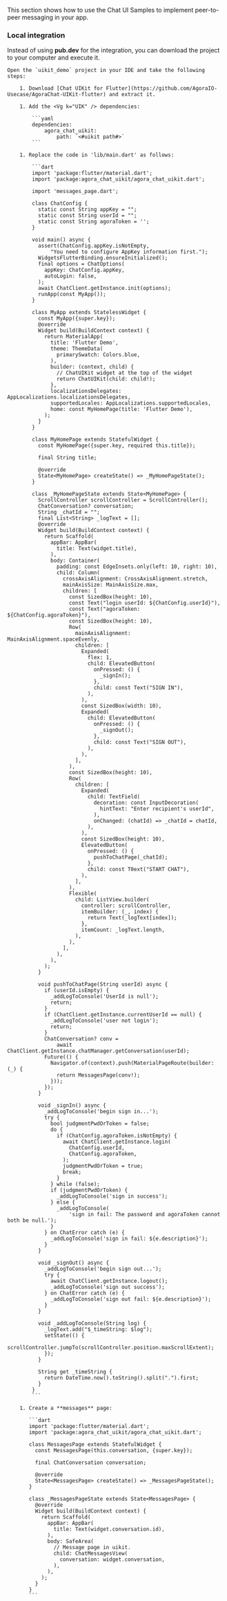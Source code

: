 <PlatformWrapper platform="flutter">

This section shows how to use the Chat UI Samples to implement peer-to-peer messaging in your app.

### Local integration

Instead of using **pub.dev** for the integration, you can download the project to your computer and execute it.

    Open the `uikit_demo` project in your IDE and take the following steps:

        1. Download [Chat UIKit for Flutter](https://github.com/AgoraIO-Usecase/AgoraChat-UIKit-flutter) and extract it.

        1. Add the <Vg k="UIK" /> dependencies:

            ```yaml
            dependencies:
                agora_chat_uikit:
                    path: `<#uikit path#>`
            ```

        1. Replace the code in 'lib/main.dart' as follows:

            ```dart
            import 'package:flutter/material.dart';
            import 'package:agora_chat_uikit/agora_chat_uikit.dart';

            import 'messages_page.dart';

            class ChatConfig {
              static const String appKey = "";
              static const String userId = "";
              static const String agoraToken = '';
            }

            void main() async {
              assert(ChatConfig.appKey.isNotEmpty,
                  "You need to configure AppKey information first.");
              WidgetsFlutterBinding.ensureInitialized();
              final options = ChatOptions(
                appKey: ChatConfig.appKey,
                autoLogin: false,
              );
              await ChatClient.getInstance.init(options);
              runApp(const MyApp());
            }

            class MyApp extends StatelessWidget {
              const MyApp({super.key});
              @override
              Widget build(BuildContext context) {
                return MaterialApp(
                  title: 'Flutter Demo',
                  theme: ThemeData(
                    primarySwatch: Colors.blue,
                  ),
                  builder: (context, child) {
                    // ChatUIKit widget at the top of the widget
                    return ChatUIKit(child: child!);
                  },
                  localizationsDelegates: AppLocalizations.localizationsDelegates,
                  supportedLocales: AppLocalizations.supportedLocales,
                  home: const MyHomePage(title: 'Flutter Demo'),
                );
              }
            }

            class MyHomePage extends StatefulWidget {
              const MyHomePage({super.key, required this.title});

              final String title;

              @override
              State<MyHomePage> createState() => _MyHomePageState();
            }

            class _MyHomePageState extends State<MyHomePage> {
              ScrollController scrollController = ScrollController();
              ChatConversation? conversation;
              String _chatId = "";
              final List<String> _logText = [];
              @override
              Widget build(BuildContext context) {
                return Scaffold(
                  appBar: AppBar(
                    title: Text(widget.title),
                  ),
                  body: Container(
                    padding: const EdgeInsets.only(left: 10, right: 10),
                    child: Column(
                      crossAxisAlignment: CrossAxisAlignment.stretch,
                      mainAxisSize: MainAxisSize.max,
                      children: [
                        const SizedBox(height: 10),
                        const Text("login userId: ${ChatConfig.userId}"),
                        const Text("agoraToken: ${ChatConfig.agoraToken}"),
                        const SizedBox(height: 10),
                        Row(
                          mainAxisAlignment: MainAxisAlignment.spaceEvenly,
                          children: [
                            Expanded(
                              flex: 1,
                              child: ElevatedButton(
                                onPressed: () {
                                  _signIn();
                                },
                                child: const Text("SIGN IN"),
                              ),
                            ),
                            const SizedBox(width: 10),
                            Expanded(
                              child: ElevatedButton(
                                onPressed: () {
                                  _signOut();
                                },
                                child: const Text("SIGN OUT"),
                              ),
                            ),
                          ],
                        ),
                        const SizedBox(height: 10),
                        Row(
                          children: [
                            Expanded(
                              child: TextField(
                                decoration: const InputDecoration(
                                  hintText: "Enter recipient's userId",
                                ),
                                onChanged: (chatId) => _chatId = chatId,
                              ),
                            ),
                            const SizedBox(height: 10),
                            ElevatedButton(
                              onPressed: () {
                                pushToChatPage(_chatId);
                              },
                              child: const T0ext("START CHAT"),
                            ),
                          ],
                        ),
                        Flexible(
                          child: ListView.builder(
                            controller: scrollController,
                            itemBuilder: (_, index) {
                              return Text(_logText[index]);
                            },
                            itemCount: _logText.length,
                          ),
                        ),
                      ],
                    ),
                  ),
                );
              }

              void pushToChatPage(String userId) async {
                if (userId.isEmpty) {
                  _addLogToConsole('UserId is null');
                  return;
                }
                if (ChatClient.getInstance.currentUserId == null) {
                  _addLogToConsole('user not login');
                  return;
                }
                ChatConversation? conv =
                    await ChatClient.getInstance.chatManager.getConversation(userId);
                Future(() {
                  Navigator.of(context).push(MaterialPageRoute(builder: (_) {
                    return MessagesPage(conv!);
                  }));
                });
              }

              void _signIn() async {
                _addLogToConsole('begin sign in...');
                try {
                  bool judgmentPwdOrToken = false;
                  do {
                    if (ChatConfig.agoraToken.isNotEmpty) {
                      await ChatClient.getInstance.login(
                        ChatConfig.userId,
                        ChatConfig.agoraToken,
                      );
                      judgmentPwdOrToken = true;
                      break;
                    }
                  } while (false);
                  if (judgmentPwdOrToken) {
                    _addLogToConsole('sign in success');
                  } else {
                    _addLogToConsole(
                        'sign in fail: The password and agoraToken cannot both be null.');
                  }
                } on ChatError catch (e) {
                  _addLogToConsole('sign in fail: ${e.description}');
                }
              }

              void _signOut() async {
                _addLogToConsole('begin sign out...');
                try {
                  await ChatClient.getInstance.logout();
                  _addLogToConsole('sign out success');
                } on ChatError catch (e) {
                  _addLogToConsole('sign out fail: ${e.description}');
                }
              }

              void _addLogToConsole(String log) {
                _logText.add("$_timeString: $log");
                setState(() {
                  scrollController.jumpTo(scrollController.position.maxScrollExtent);
                });
              }

              String get _timeString {
                return DateTime.now().toString().split(".").first;
              }
            }
            ```

        1. Create a **messages** page:

           ```dart
           import 'package:flutter/material.dart';
           import 'package:agora_chat_uikit/agora_chat_uikit.dart';

           class MessagesPage extends StatefulWidget {
             const MessagesPage(this.conversation, {super.key});

             final ChatConversation conversation;

             @override
             State<MessagesPage> createState() => _MessagesPageState();
           }

           class _MessagesPageState extends State<MessagesPage> {
             @override
             Widget build(BuildContext context) {
               return Scaffold(
                 appBar: AppBar(
                   title: Text(widget.conversation.id),
                 ),
                 body: SafeArea(
                   // Message page in uikit.
                   child: ChatMessagesView(
                     conversation: widget.conversation,
                   ),
                 ),
               );
             }
           }
           ```

</PlatformWrapper>